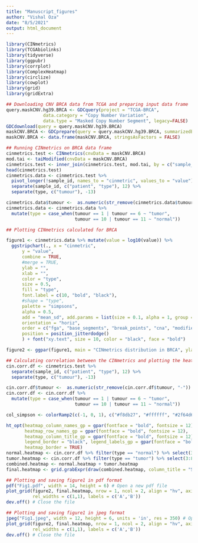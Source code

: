 ```yaml
---
title: "Manuscript_figures"
author: "Vishal Oza"
date: "8/5/2021"
output: html_document
---
```


```r
library(CINmetrics)
library(TCGAbiolinks)
library(tidyverse)
library(ggpubr)
library(corrplot)
library(ComplexHeatmap)
library(circlize)
library(cowplot)
library(grid)
library(gridExtra)
```

```r
## Downloading CNV BRCA data from TCGA and preparing input data frame
query.maskCNV.hg39.BRCA <- GDCquery(project = "TCGA-BRCA",
              data.category = "Copy Number Variation",
              data.type = "Masked Copy Number Segment", legacy=FALSE)
GDCdownload(query = query.maskCNV.hg39.BRCA)
maskCNV.BRCA <- GDCprepare(query = query.maskCNV.hg39.BRCA, summarizedExperiment = TRUE)
maskCNV.BRCA <- data.frame(maskCNV.BRCA, stringsAsFactors = FALSE)
```



```r
## Running CINmetrics on BRCA data frame
cinmetrics.test <- CINmetrics(cnvData = maskCNV.BRCA)
mod.tai <- taiModified(cnvData = maskCNV.BRCA)
cinmetrics.test <- inner_join(cinmetrics.test, mod.tai, by = c("sample_id"), copy = TRUE)
head(cinmetrics.test)
cinmetrics.data <- cinmetrics.test %>%
  pivot_longer(!sample_id, names_to = "cinmetric", values_to = "value") %>%
  separate(sample_id, c("patient", "type"), 12) %>%
  separate(type, c("tumour"), -13)

cinmetrics.data$tumour <-  as.numeric(str_remove(cinmetrics.data$tumour, "-"))
cinmetrics.data <- cinmetrics.data %>% 
  mutate(type = case_when(tumour == 1 | tumour == 6 ~ "tumor",
                          tumour == 10 | tumour == 11 ~ "normal"))

```


```r
## Plotting CINmetrics calculated for BRCA

figure1 <- cinmetrics.data %>% mutate(value = log10(value)) %>% 
  ggstripchart(., x = "cinmetric",
      y = "value",
      combine = TRUE,
      #merge = TRUE,
      ylab = "",
      xlab = "",
      color = "type", 
      size = 0.5,
      fill = "type",
      font.label = c(10, "bold", "black"),
      #shape = "type",
      palette = "simpsons",
      alpha = 0.5,
      add = "mean_sd", add.params = list(size = 0.1, alpha = 1, group = "type", color = "black"), 
      orientation = "horiz",
      order = c("fga", "base_segments", "break_points", "cna", "modified_tai", "tai"),
      position = position_jitterdodge() 
      ) + font("xy.text", size = 10, color = "black", face = "bold")

figure2 <- ggpar(figure1, main = "CINmetrics distribution in BRCA", ylab = "log10(metric)", font.main = c(12, "bold", "black"), font.y = c(12, "bold", "black"), font.x = c(12, "bold", "black"), legend = c(0.85,0.85), legend.title = "Sample type", font.legend = c(12, "bold", "black")) #%>% ggexport(filename = "figure2.pdf")
```

```r

## Calculating correlation between the CINmetrics and plotting the heatmap
cin.corr.df <- cinmetrics.test %>%
  separate(sample_id, c("patient", "type"), 12) %>%
  separate(type, c("tumour"), -13)

cin.corr.df$tumour <-  as.numeric(str_remove(cin.corr.df$tumour, "-"))
cin.corr.df <- cin.corr.df %>% 
  mutate(type = case_when(tumour == 1 | tumour == 6 ~ "tumor",
                          tumour == 10 | tumour == 11 ~ "normal"))

col_simpson <- colorRamp2(c(-1, 0, 1), c("#f8db27", "#ffffff", "#2f64d6"))

ht_opt(heatmap_column_names_gp = gpar(fontface = "bold", fontsize = 12),
       heatmap_row_names_gp = gpar(fontface = "bold", fontsize = 12),
       heatmap_column_title_gp = gpar(fontface = "bold", fontsize = 12),
       legend_border = "black", legend_labels_gp = gpar(fontface = "bold", fontsize = 10),
       heatmap_border = TRUE)
normal.heatmap <- cin.corr.df %>% filter(type == "normal") %>% select(3:8) %>% cor(., method = "spearman") %>% Heatmap(name = "rho", col = col_simpson, column_title = "Normal samples", row_names_side = "left", show_row_dend = TRUE)
tumor.heatmap <- cin.corr.df %>% filter(type == "tumor") %>% select(3:8) %>% cor(., method = "spearman") %>% Heatmap(col = col_simpson, show_heatmap_legend = FALSE, column_title = "Tumour samples", show_row_names = FALSE, row_dend_side = "right")
combined.heatmap <- normal.heatmap + tumor.heatmap
final.heatmap <- grid.grabExpr(draw(combined.heatmap, column_title = "Spearman correlation between CINmetrics", row_dend_side = "right", column_title_gp = gpar(fontface = "bold", fontsize = 12)))

## Plotting and saving figure1 in pdf format
pdf("Fig1.pdf", width = 14, height = 6) # Open a new pdf file
plot_grid(figure2, final.heatmap, nrow = 1, ncol = 2, align = "hv", axis = "tb",
          rel_widths = c(1,1), labels = c('A','B'))
dev.off() # Close the file

## Plotting and saving figure1 in jpeg format
jpeg("Fig1.jpeg", width = 12, height = 6, units = 'in', res = 350) # Open a new pdf file
plot_grid(figure2, final.heatmap, nrow = 1, ncol = 2, align = "hv", axis = "tb",
          rel_widths = c(1,1), labels = c('A','B'))
dev.off() # Close the file

```
